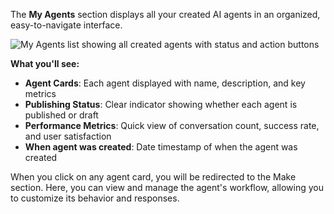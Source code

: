 
<Tab title="My Agents" icon="robot">

The **My Agents** section displays all your created AI agents in an organized, easy-to-navigate interface.

<Frame>
<img src="/images/dashboard/my-agents.png" alt="My Agents list showing all created agents with status and action buttons" />
</Frame>

**What you'll see:**
- **Agent Cards**: Each agent displayed with name, description, and key metrics
- **Publishing Status**: Clear indicator showing whether each agent is published or draft
- **Performance Metrics**: Quick view of conversation count, success rate, and user satisfaction
- **When agent was created**: Date timestamp of when the agent was created

<Info>
When you click on any agent card, you will be redirected to the Make section. Here, you can view and manage the agent's workflow, allowing you to customize its behavior and responses.
</Info>

<AgentCardQuickAction/>

</Tab>
